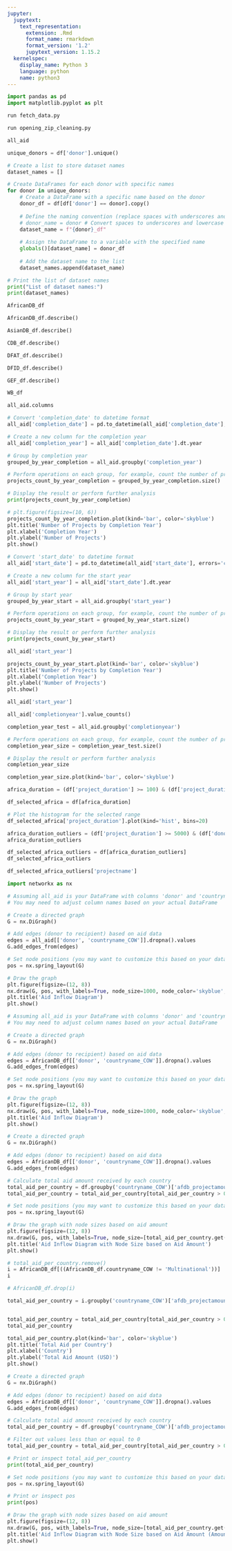 ```yaml
---
jupyter:
  jupytext:
    text_representation:
      extension: .Rmd
      format_name: rmarkdown
      format_version: '1.2'
      jupytext_version: 1.15.2
  kernelspec:
    display_name: Python 3
    language: python
    name: python3
---
```


```python
import pandas as pd
import matplotlib.pyplot as plt
```

```python
run fetch_data.py
```

```python
run opening_zip_cleaning.py
```

```python
all_aid
```

```python
unique_donors = df['donor'].unique()

# Create a list to store dataset names
dataset_names = []

# Create DataFrames for each donor with specific names
for donor in unique_donors:
    # Create a DataFrame with a specific name based on the donor
    donor_df = df[df['donor'] == donor].copy()
    
    # Define the naming convention (replace spaces with underscores and add a prefix)
    # donor_name = donor # Convert spaces to underscores and lowercase
    dataset_name = f"{donor}_df"
    
    # Assign the DataFrame to a variable with the specified name
    globals()[dataset_name] = donor_df
    
    # Add the dataset name to the list
    dataset_names.append(dataset_name)

# Print the list of dataset names
print("List of dataset names:")
print(dataset_names)
```

```python
AfricanDB_df
```

```python
AfricanDB_df.describe()
```

```python
AsianDB_df.describe()
```

```python
CDB_df.describe()
```

```python
DFAT_df.describe()
```

```python
DFID_df.describe()
```

```python
GEF_df.describe()
```

```python
WB_df
```

```python
all_aid.columns
```

```python
# Convert 'completion_date' to datetime format
all_aid['completion_date'] = pd.to_datetime(all_aid['completion_date'], errors='coerce')

# Create a new column for the completion year
all_aid['completion_year'] = all_aid['completion_date'].dt.year

# Group by completion year
grouped_by_year_completion = all_aid.groupby('completion_year')

# Perform operations on each group, for example, count the number of projects in each year
projects_count_by_year_completion = grouped_by_year_completion.size()

# Display the result or perform further analysis
print(projects_count_by_year_completion)

```

```python
# plt.figure(figsize=(10, 6))
projects_count_by_year_completion.plot(kind='bar', color='skyblue')
plt.title('Number of Projects by Completion Year')
plt.xlabel('Completion Year')
plt.ylabel('Number of Projects')
plt.show()
```

```python
# Convert 'start_date' to datetime format
all_aid['start_date'] = pd.to_datetime(all_aid['start_date'], errors='coerce')

# Create a new column for the start year
all_aid['start_year'] = all_aid['start_date'].dt.year

# Group by start year
grouped_by_year_start = all_aid.groupby('start_year')

# Perform operations on each group, for example, count the number of projects in each year
projects_count_by_year_start = grouped_by_year_start.size()

# Display the result or perform further analysis
print(projects_count_by_year_start)

```

```python
all_aid['start_year']
```

```python
projects_count_by_year_start.plot(kind='bar', color='skyblue')
plt.title('Number of Projects by Completion Year')
plt.xlabel('Completion Year')
plt.ylabel('Number of Projects')
plt.show()
```

```python
all_aid['start_year']
```

```python
all_aid['completionyear'].value_counts()
```

```python
completion_year_test = all_aid.groupby('completionyear')

# Perform operations on each group, for example, count the number of projects in each year
completion_year_size = completion_year_test.size()

# Display the result or perform further analysis
completion_year_size

completion_year_size.plot(kind='bar', color='skyblue')
```

```python
africa_duration = (df['project_duration'] >= 100) & (df['project_duration'] <= 7500) & (df['donor'] == 'AfricanDB')

df_selected_africa = df[africa_duration]

# Plot the histogram for the selected range
df_selected_africa['project_duration'].plot(kind='hist', bins=20)
```

```python
africa_duration_outliers = (df['project_duration'] >= 5000) & (df['donor'] == 'AfricanDB')
africa_duration_outliers

df_selected_africa_outliers = df[africa_duration_outliers]
df_selected_africa_outliers
```

```python
df_selected_africa_outliers['projectname']
```

```python
import networkx as nx

# Assuming all_aid is your DataFrame with columns 'donor' and 'countryname_COW'
# You may need to adjust column names based on your actual DataFrame

# Create a directed graph
G = nx.DiGraph()

# Add edges (donor to recipient) based on aid data
edges = all_aid[['donor', 'countryname_COW']].dropna().values
G.add_edges_from(edges)

# Set node positions (you may want to customize this based on your data)
pos = nx.spring_layout(G)

# Draw the graph
plt.figure(figsize=(12, 8))
nx.draw(G, pos, with_labels=True, node_size=1000, node_color='skyblue', font_size=8, font_color='black', font_weight='bold', edge_color='gray', linewidths=0.5, arrowsize=10)
plt.title('Aid Inflow Diagram')
plt.show()
```

```python
# Assuming all_aid is your DataFrame with columns 'donor' and 'countryname_COW'
# You may need to adjust column names based on your actual DataFrame

# Create a directed graph
G = nx.DiGraph()

# Add edges (donor to recipient) based on aid data
edges = AfricanDB_df[['donor', 'countryname_COW']].dropna().values
G.add_edges_from(edges)

# Set node positions (you may want to customize this based on your data)
pos = nx.spring_layout(G)

# Draw the graph
plt.figure(figsize=(12, 8))
nx.draw(G, pos, with_labels=True, node_size=1000, node_color='skyblue', font_size=8, font_color='black', font_weight='bold', edge_color='gray', linewidths=0.5, arrowsize=10)
plt.title('Aid Inflow Diagram')
plt.show()
```

```python
# Create a directed graph
G = nx.DiGraph()

# Add edges (donor to recipient) based on aid data
edges = AfricanDB_df[['donor', 'countryname_COW']].dropna().values
G.add_edges_from(edges)

# Calculate total aid amount received by each country
total_aid_per_country = df.groupby('countryname_COW')['afdb_projectamount_usd'].sum()
total_aid_per_country = total_aid_per_country[total_aid_per_country > 0]

# Set node positions (you may want to customize this based on your data)
pos = nx.spring_layout(G)

# Draw the graph with node sizes based on aid amount
plt.figure(figsize=(12, 8))
nx.draw(G, pos, with_labels=True, node_size=[total_aid_per_country.get(country, 1) for country in G.nodes], node_color='skyblue', font_size=8, font_color='black', font_weight='bold', edge_color='gray', linewidths=0.5, arrowsize=10)
plt.title('Aid Inflow Diagram with Node Size based on Aid Amount')
plt.show()
```

```python
# total_aid_per_country.remove()
i = AfricanDB_df[((AfricanDB_df.countryname_COW != 'Multinational'))]
i

# AfricanDB_df.drop(i)
```

```python
total_aid_per_country = i.groupby('countryname_COW')['afdb_projectamount_usd'].sum()


total_aid_per_country = total_aid_per_country[total_aid_per_country > 0].sort_values(ascending=False).head(30)
total_aid_per_country

total_aid_per_country.plot(kind='bar', color='skyblue')
plt.title('Total Aid per Country')
plt.xlabel('Country')
plt.ylabel('Total Aid Amount (USD)')
plt.show()
```

```python
# Create a directed graph
G = nx.DiGraph()

# Add edges (donor to recipient) based on aid data
edges = AfricanDB_df[['donor', 'countryname_COW']].dropna().values
G.add_edges_from(edges)

# Calculate total aid amount received by each country
total_aid_per_country = df.groupby('countryname_COW')['afdb_projectamount_usd'].sum()

# Filter out values less than or equal to 0
total_aid_per_country = total_aid_per_country[total_aid_per_country > 0]

# Print or inspect total_aid_per_country
print(total_aid_per_country)

# Set node positions (you may want to customize this based on your data)
pos = nx.spring_layout(G)

# Print or inspect pos
print(pos)

# Draw the graph with node sizes based on aid amount
plt.figure(figsize=(12, 8))
nx.draw(G, pos, with_labels=True, node_size=[total_aid_per_country.get(country, 1) for country in G.nodes], node_color='skyblue', font_size=8, font_color='black', font_weight='bold', edge_color='gray', linewidths=0.5, arrowsize=10)
plt.title('Aid Inflow Diagram with Node Size based on Aid Amount (Amount > 0)')
plt.show()

```

